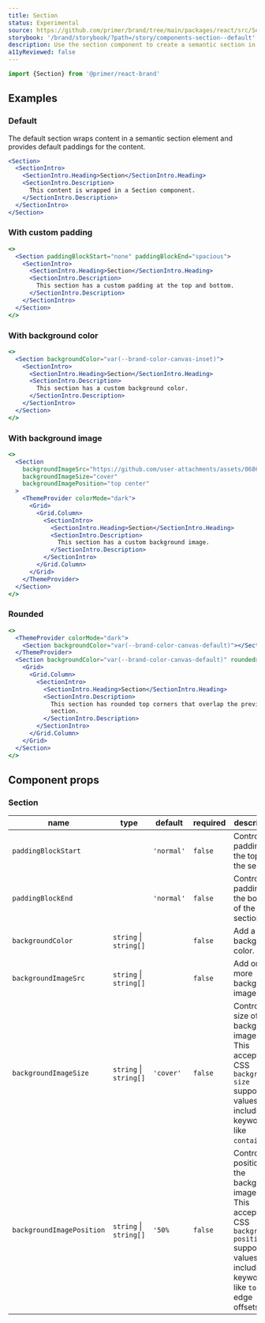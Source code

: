 ```yaml
---
title: Section
status: Experimental
source: https://github.com/primer/brand/tree/main/packages/react/src/Section/Section.tsx
storybook: '/brand/storybook/?path=/story/components-section--default'
description: Use the section component to create a semantic section in the page and group related content together.
a11yReviewed: false
---
```



```js
import {Section} from '@primer/react-brand'
```

## Examples

### Default

The default section wraps content in a semantic section element and provides default paddings for the content.

```jsx live
<Section>
  <SectionIntro>
    <SectionIntro.Heading>Section</SectionIntro.Heading>
    <SectionIntro.Description>
      This content is wrapped in a Section component.
    </SectionIntro.Description>
  </SectionIntro>
</Section>
```

### With custom padding

```jsx live
<>
  <Section paddingBlockStart="none" paddingBlockEnd="spacious">
    <SectionIntro>
      <SectionIntro.Heading>Section</SectionIntro.Heading>
      <SectionIntro.Description>
        This section has a custom padding at the top and bottom.
      </SectionIntro.Description>
    </SectionIntro>
  </Section>
</>
```

### With background color

```jsx live
<>
  <Section backgroundColor="var(--brand-color-canvas-inset)">
    <SectionIntro>
      <SectionIntro.Heading>Section</SectionIntro.Heading>
      <SectionIntro.Description>
        This section has a custom background color.
      </SectionIntro.Description>
    </SectionIntro>
  </Section>
</>
```

### With background image

```jsx live
<>
  <Section
    backgroundImageSrc="https://github.com/user-attachments/assets/068634a3-926d-49b8-b949-0b1e2a204651"
    backgroundImageSize="cover"
    backgroundImagePosition="top center"
  >
    <ThemeProvider colorMode="dark">
      <Grid>
        <Grid.Column>
          <SectionIntro>
            <SectionIntro.Heading>Section</SectionIntro.Heading>
            <SectionIntro.Description>
              This section has a custom background image.
            </SectionIntro.Description>
          </SectionIntro>
        </Grid.Column>
      </Grid>
    </ThemeProvider>
  </Section>
</>
```

### Rounded

```jsx live
<>
  <ThemeProvider colorMode="dark">
    <Section backgroundColor="var(--brand-color-canvas-default)"></Section>
  </ThemeProvider>
  <Section backgroundColor="var(--brand-color-canvas-default)" rounded>
    <Grid>
      <Grid.Column>
        <SectionIntro>
          <SectionIntro.Heading>Section</SectionIntro.Heading>
          <SectionIntro.Description>
            This section has rounded top corners that overlap the previous
            section.
          </SectionIntro.Description>
        </SectionIntro>
      </Grid.Column>
    </Grid>
  </Section>
</>
```

## Component props

### Section

| name                      | type                                                                     | default    | required | description                                                                                                                                                   |
| ------------------------- | ------------------------------------------------------------------------ | ---------- | -------- | ------------------------------------------------------------------------------------------------------------------------------------------------------------- |
| `paddingBlockStart`       | <PropTableValues values={[...SectionPaddingVariants]} commaSeparated  /> | `'normal'` | `false`  | Control the padding at the top of the section.                                                                                                                |
| `paddingBlockEnd`         | <PropTableValues values={[...SectionPaddingVariants]} commaSeparated  /> | `'normal'` | `false`  | Control the padding at the bottom of the section.                                                                                                             |
| `backgroundColor`         | `string` \| `string[]`                                                   |            | `false`  | Add a background color.                                                                                                                                       |
| `backgroundImageSrc`      | `string` \| `string[]`                                                   |            | `false`  | Add one or more background images                                                                                                                             |
| `backgroundImageSize`     | `string` \| `string[]`                                                   | `'cover'`  | `false`  | Control the size of the background image(s). This accepts all CSS `background-size` supported values, including keywords like `contain`.                      |
| `backgroundImagePosition` | `string` \| `string[]`                                                   | `'50%`     | `false`  | Control the position of the background image(s). This accepts all CSS `background-position` supported values, including keywords like `top` and edge offsets. |
